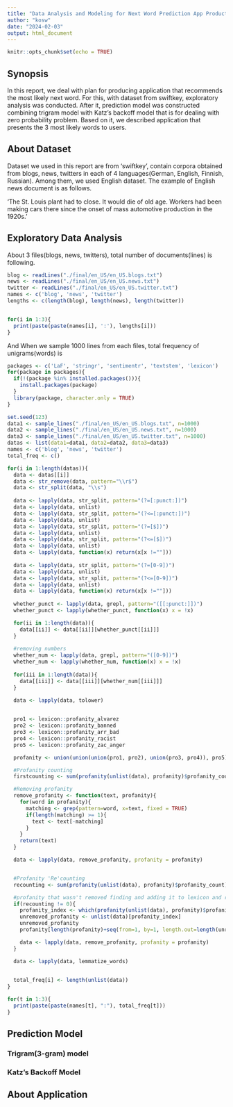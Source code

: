 ---
title: "Data Analysis and Modeling for Next Word Prediction App Production"
author: "kosw"
date: "2024-02-03"
output: html_document
---

```{r setup, include=FALSE}
knitr::opts_chunk$set(echo = TRUE)
```

## Synopsis
In this report, we deal with plan for producing application that recommends the most likely next word.
For this, with dataset from swiftkey, exploratory analysis was conducted. After it, prediction model was constructed
combining trigram model with Katz's backoff model that is for dealing with zero probability problem.
Based on it, we described application that presents the 3 most likely words to users.



## About Dataset
Dataset we used in this report are from 'swiftkey', contain corpora obtained from blogs, news, twitters in each of 4 languages(German, English,
Finnish, Russian). Among them, we used English dataset. The example of English news document is as follows.

'The St. Louis plant had to close. It would die of old age. Workers had been making cars there since the onset of mass automotive production in the 1920s.'


## Exploratory Data Analysis
About 3 files(blogs, news, twitters), total number of documents(lines) is following.

```{r, echo=FALSE, cache=TRUE, warning=FALSE}
blog <- readLines("./final/en_US/en_US.blogs.txt")
news <- readLines("./final/en_US/en_US.news.txt")
twitter <- readLines("./final/en_US/en_US.twitter.txt")
names <- c('blog', 'news', 'twitter')
lengths <- c(length(blog), length(news), length(twitter))


for(i in 1:3){
  print(paste(paste(names[i], ':'), lengths[i]))
}
```




And When we sample 1000 lines from each files, total frequency of unigrams(words) is
```{r, echo=FALSE, cache=TRUE, warning=FALSE, message=FALSE}
packages <- c('LaF', 'stringr', 'sentimentr', 'textstem', 'lexicon')
for(package in packages){
  if(!(package %in% installed.packages())){
    install.packages(package)
  }
  library(package, character.only = TRUE)
}

set.seed(123)
data1 <- sample_lines("./final/en_US/en_US.blogs.txt", n=1000)
data2 <- sample_lines("./final/en_US/en_US.news.txt", n=1000)
data3 <- sample_lines("./final/en_US/en_US.twitter.txt", n=1000)
datas <- list(data1=data1, data2=data2, data3=data3)
names <- c('blog', 'news', 'twitter')
total_freq <- c()

for(i in 1:length(datas)){
  data <- datas[[i]]
  data <- str_remove(data, pattern="\\r$")
  data <- str_split(data, "\\s")
  
  data <- lapply(data, str_split, pattern="(?=[:punct:])")
  data <- lapply(data, unlist)
  data <- lapply(data, str_split, pattern="(?<=[:punct:])")
  data <- lapply(data, unlist)
  data <- lapply(data, str_split, pattern="(?=[$])")
  data <- lapply(data, unlist)
  data <- lapply(data, str_split, pattern="(?<=[$])")
  data <- lapply(data, unlist)
  data <- lapply(data, function(x) return(x[x !=""]))
  
  data <- lapply(data, str_split, pattern="(?=[0-9])")
  data <- lapply(data, unlist)
  data <- lapply(data, str_split, pattern="(?<=[0-9])")
  data <- lapply(data, unlist)
  data <- lapply(data, function(x) return(x[x !=""]))
  
  whether_punct <- lapply(data, grepl, pattern="([[:punct:]])")
  whether_punct <- lapply(whether_punct, function(x) x = !x)

  for(ii in 1:length(data)){
    data[[ii]] <- data[[ii]][whether_punct[[ii]]]
  }
  
  #removing numbers
  whether_num <- lapply(data, grepl, pattern="([0-9])")
  whether_num <- lapply(whether_num, function(x) x = !x)
  
  for(iii in 1:length(data)){
    data[[iii]] <- data[[iii]][whether_num[[iii]]]
  }
  
  data <- lapply(data, tolower)


  pro1 <- lexicon::profanity_alvarez
  pro2 <- lexicon::profanity_banned
  pro3 <- lexicon::profanity_arr_bad
  pro4 <- lexicon::profanity_racist
  pro5 <- lexicon::profanity_zac_anger

  profanity <- union(union(union(pro1, pro2), union(pro3, pro4)), pro5)

  #Profanity counting
  firstcounting <- sum(profanity(unlist(data), profanity)$profanity_count)

  #Removing profanity
  remove_profanity <- function(text, profanity){
    for(word in profanity){
      matching <- grep(pattern=word, x=text, fixed = TRUE)
      if(length(matching) >= 1){
        text <- text[-matching]
      }
    }
    return(text)
  }

  data <- lapply(data, remove_profanity, profanity = profanity)


  #Profanity 'Re'counting
  recounting <- sum(profanity(unlist(data), profanity)$profanity_count)

  #profanity that wasn't removed finding and adding it to lexicon and remove again with new lexicon
  if(recounting != 0){
    profanity_index <- which(profanity(unlist(data), profanity)$profanity_count != 0)
    unremoved_profanity <- unlist(data)[profanity_index]
    unremoved_profanity
    profanity[length(profanity)+seq(from=1, by=1, length.out=length(unremoved_profanity))] <- unremoved_profanity

    data <- lapply(data, remove_profanity, profanity = profanity)
  }

  data <- lapply(data, lemmatize_words)
  

  total_freq[i] <- length(unlist(data))
}

for(t in 1:3){
  print(paste(paste(names[t], ":"), total_freq[t]))
}

```




## Prediction Model
### Trigram(3-gram) model
### Katz's Backoff Model

## About Application